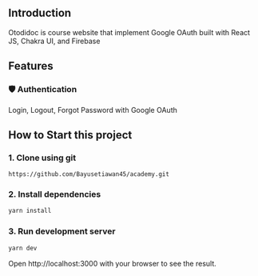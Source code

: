 ## Introduction

Otodidoc is course website that implement Google OAuth built with React JS, Chakra UI, and Firebase

## Features

### 🛡 Authentication

Login, Logout, Forgot Password with Google OAuth

## How to Start this project

### 1. Clone using git

```git
https://github.com/Bayusetiawan45/academy.git
```

### 2. Install dependencies

```bash
yarn install
```

### 3. Run development server

```bash
yarn dev
```

Open http://localhost:3000 with your browser to see the result.
